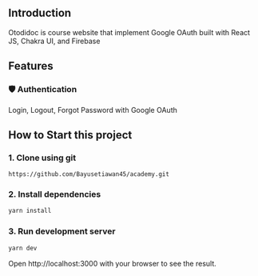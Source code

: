 ## Introduction

Otodidoc is course website that implement Google OAuth built with React JS, Chakra UI, and Firebase

## Features

### 🛡 Authentication

Login, Logout, Forgot Password with Google OAuth

## How to Start this project

### 1. Clone using git

```git
https://github.com/Bayusetiawan45/academy.git
```

### 2. Install dependencies

```bash
yarn install
```

### 3. Run development server

```bash
yarn dev
```

Open http://localhost:3000 with your browser to see the result.
